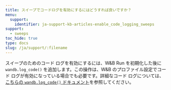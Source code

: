 ```yaml
---
title: スイープでコードログを有効にするにはどうすれば良いですか？
menu:
  support:
    identifier: ja-support-kb-articles-enable_code_logging_sweeps
support:
  - sweeps
toc_hide: true
type: docs
slug: /ja/support/:filename
---
```

スイープのためのコード ログを有効にするには、W&B Run を初期化した後に `wandb.log_code()` を追加します。この操作は、W&B のプロファイル設定でコード ログが有効になっている場合でも必要です。詳細なコード ログについては、[こちらの `wandb.log_code()` ドキュメント](/ja/ref/python/run.md#log_code)を参照してください。